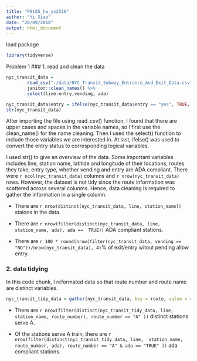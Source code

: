 ```yaml
---
title: "P8105_hw_yx2510"
author: "Yi Xiao"
date: "28/09/2018"
output: html_document
---
```

load package
```r
library(tidyverse)
```

Problem 1
### 1. read and clean the data
```r
nyc_transit_data =
        read_csv("./data/NYC_Transit_Subway_Entrance_And_Exit_Data.csv") %>%
        janitor::clean_names() %>%
        select(line:entry,vending, ada)

nyc_transit_data$entry = ifelse(nyc_transit_data$entry == "yes", TRUE, FALSE)
str(nyc_transit_data)
```
After importing the file using read_csv() function, I found that there are upper cases and spaces in the variable names, so I first use the clean_name() for the name cleaning. Then I used the select() function to include those variables we are interested in. At last, ifelse() was used to convert the entry status to corresponding logical variables. 

I used str() to give an overview of the data. Some important variables includes line, station name, latitide and longitude of their locations, routes they take, entry type, whether vending and entry are ADA compliant. There were `r ncol(nyc_transit_data)` columns and `r nrow(nyc_transit_data)` rows. However, the dataset is not tidy since the route information was scattered across several colunms. Hence, data cleaning is required to gather the information in a single column.

* There are `r nrow(distinct(nyc_transit_data, line, station_name))` staions in the data.

* There are `r nrow(filter(distinct(nyc_transit_data, line, station_name, ada), ada ==  TRUE))` ADA compliant stations.

* There are `r 100 * round(nrow(filter(nyc_transit_data, vending == "NO"))/nrow(nyc_transit_data), 4)`% of exit/entry
witout pending allow entry.

### 2. data tidying 
In this code chunk, I reformated data so that route number and route name are distinct variables.
```r
nyc_transit_tidy_data = gather(nyc_transit_data, key = route, value = route_number, route1: route11)

```
* There are `r nrow(filter(distinct(nyc_transit_tidy_data, line, station_name, route_number), route_number == "A" ))` 
distinct stations serve A.

* Of the stations serve A train, there are `r nrow(filter(distinct(nyc_transit_tidy_data, line, 
station_name, route_number, ada), route_number == "A" & ada == "TRUE" ))` ada compliant stations.




